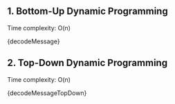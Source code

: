 

## 1. Bottom-Up Dynamic Programming

Time complexity: O(n)

<MDXCodeBlock>{decodeMessage}</MDXCodeBlock>

## 2. Top-Down Dynamic Programming

Time complexity: O(n)

<MDXCodeBlock>{decodeMessageTopDown}</MDXCodeBlock>
